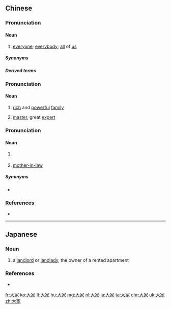 ==Chinese==
{{zh-forms}}

===Pronunciation===
{{zh-pron
|m=dàjiā
|ma=y
|c=daai6 gaa1
|h=pfs=thai-kâ
|mn=xm,qz:tāi-ke
|mn-t=dai6 gê1
|w=3da ka
|cat=n
}}

====Noun====
{{zh-noun}}

# [[everyone]]; [[everybody]]; [[all]] of [[us]]
#: {{zh-x|請 大家 保持 安靜。|Would '''everyone''' please keep quiet.}}

=====Synonyms=====
{{zh-dial}}

=====Derived terms=====
{{zh-der|大家好}}

===Pronunciation===
{{zh-pron
|m=dàjiā
|ma=y
|c=daai6 gaa1
|h=pfs=thai-kâ
|mn=xm,qz:tāi-ka/zz:tāi-kee
|cat=n
}}

====Noun====
{{zh-noun}}

# [[rich]] and [[powerful]] [[family]]
#: {{zh-x|大家閨秀|unmarried daughter of a noble house}}
# [[master]], great [[expert]]
#: {{zh-x|大家 手筆|handwriting of a great calligrapher}}

===Pronunciation===
{{zh-forms|alt=乾家-Min Nan,唐家-Min Nan}}
{{zh-pron
|m=dàgū
|c=daai6 gu1
|mn=xm,qz,kh,tp,lk,sx,tn,mg,hc,tc:ta-ke/zz:tōa-kee
|mn-t=da1 gê1
|cat=n
}}

====Noun====
{{zh-noun}}

# {{lb|zh|literary}} {{zh-alt-form|大姑|respectful address for a woman}}
#: {{zh-x|^曹 ^大家{gū}|{{w|Ban Zhao|'''Madame''' Cao}}}}
# {{lb|zh|Min Nan}} [[mother-in-law]] {{gloss|[[husband]]'s [[mother]]}}

=====Synonyms=====
* {{sense|mother-in-law}}
{{zh-dial|婆婆}}

===References===
*{{thcwd|419}}

{{zh-cat|Beginning}}

----

==Japanese==
{{ja-kanjitab|おお|や|yomi=kun}}

===Noun===
{{ja-noun|おおや}}

# a [[landlord]] or [[landlady]], the owner of a rented apartment

===References===
* {{R:Shogakukan}}

[[fr:大家]]
[[ko:大家]]
[[lt:大家]]
[[hu:大家]]
[[mg:大家]]
[[nl:大家]]
[[ja:大家]]
[[ta:大家]]
[[chr:大家]]
[[uk:大家]]
[[zh:大家]]